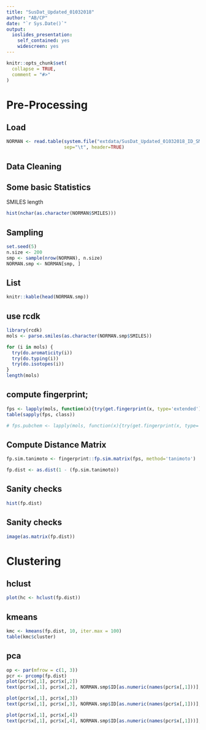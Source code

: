 ```yaml
---
title: "SusDat_Updated_01032018"
author: "AB/CP"
date: "`r Sys.Date()`"
output:
  ioslides_presentation:
    self_contained: yes
    widescreen: yes
---
```


```r
knitr::opts_chunk$set(
  collapse = TRUE,
  comment = "#>"
)
```

# Pre-Processing

## Load
```r
NORMAN <- read.table(system.file("extdata/SusDat_Updated_01032018_ID_SMILES.txt",  package = "UVPD"), 
                     sep="\t", header=TRUE)
```


## Data Cleaning


## Some basic Statistics

SMILES length
```r
hist(nchar(as.character(NORMAN$SMILES)))
```


## Sampling
```r
set.seed(5)
n.size <- 200
smp <- sample(nrow(NORMAN), n.size)
NORMAN.smp <- NORMAN[smp, ]
```


## List {.smaller}

```r
knitr::kable(head(NORMAN.smp))
```

## use rcdk 

```r
library(rcdk)
mols <- parse.smiles(as.character(NORMAN.smp$SMILES))

for (i in mols) {
  try(do.aromaticity(i))
  try(do.typing(i))
  try(do.isotopes(i))
}
length(mols)
```
## compute fingerprint; 

```r
fps <- lapply(mols, function(x){try(get.fingerprint(x, type='extended'))})
table(sapply(fps, class))

# fps.pubchem <- lapply(mols, function(x){try(get.fingerprint(x, type='pubchem'))})
```

## Compute Distance Matrix

```r
fp.sim.tanimoto <- fingerprint::fp.sim.matrix(fps, method='tanimoto')

fp.dist <- as.dist(1 - (fp.sim.tanimoto))
```

## Sanity checks

```r
hist(fp.dist)
```

## Sanity checks 

```r
image(as.matrix(fp.dist))
```


# Clustering


## hclust

```r
plot(hc <- hclust(fp.dist))
```


## kmeans

```r
kmc <- kmeans(fp.dist, 10, iter.max = 100)
table(kmc$cluster)
```



## pca

```r
op <- par(mfrow = c(1, 3))
pcr <- prcomp(fp.dist)
plot(pcr$x[,1], pcr$x[,2])
text(pcr$x[,1], pcr$x[,2], NORMAN.smp$ID[as.numeric(names(pcr$x[,1]))],cex=0.3,pos=3)

plot(pcr$x[,1], pcr$x[,3])
text(pcr$x[,1], pcr$x[,3], NORMAN.smp$ID[as.numeric(names(pcr$x[,1]))],cex=0.3,pos=3)

plot(pcr$x[,1], pcr$x[,4])
text(pcr$x[,1], pcr$x[,4], NORMAN.smp$ID[as.numeric(names(pcr$x[,1]))],cex=0.3,pos=3)
```


